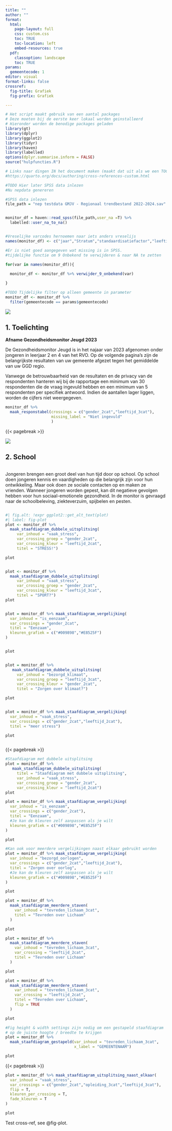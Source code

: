 ```yaml
---
title: ""
author: ""
format:
  html:
    page-layout: full
    css: custom.css
    toc: TRUE
    toc-location: left
    embed-resources: true
  pdf: 
    classoption: landscape
    toc: TRUE
params:
  gemeentecode: 1 
editor: visual
format-links: false
crossref:
  fig-title: Grafiek
  fig-prefix: Grafiek

---
```


```r
# Het script maakt gebruik van een aantal packages
# Deze moeten bij de eerste keer lokaal worden geinstalleerd
# Hieronder worden de benodige packages geladen
library(gt)
library(dplyr)
library(ggplot2)
library(tidyr)
library(haven)
library(labelled)
options(dplyr.summarise.inform = FALSE)
source("hulpfuncties.R")

# Links naar dingen IN het document maken (maakt dat uit als we een TOC hebben? Misschien voor PDF?)
#https://quarto.org/docs/authoring/cross-references-custom.html

#TODO Hier later SPSS data inlezen
#Nu nepdata genereren 

#SPSS data inlezen
file_path = "nep testdata GMJV - Regionaal trendbestand 2022-2024.sav"


monitor_df = haven::read_spss(file_path,user_na =T) %>%
  labelled::user_na_to_na()


#Vreselijke varcodes hernoemen naar iets anders vreselijs
names(monitor_df) <- c("jaar","Stratum","standaardisatiefactor","leeftijd_3cat","leeftijd_2cat","gender_3cat","gender_2cat","ggd_regio","ggd_regio_utrecht_samen","gemeentecode","stedelijkheid","migratie_3cat","opleiding","opleiding_4cat","opleiding_3cat","opleiding_2cat","ervaren_gezondheid_goed","psychische_klachten", "tevreden_zelf_3cat","tevreden_lichaam_3cat","tevreden_leven_3cat","vaak_stress","vertrouwen_toekomst_3cat","bezorgd_werkgelegenheid","bezorgd_woningmarkt","bezorgd_klimaat","bezorgd_discriminatie","bezorgd_polarisatie","bezorgd_oorlogen","eenzaamheid_3cat","is_eenzaam","sterk_eenzaam","prestatiedruk")

#Er is niet goed aangegeven wat missing is in SPSS.
#tijdelijke functie om 9 Onbekend te verwijderen & naar NA te zetten

for(var in names(monitor_df)){
  
  monitor_df <- monitor_df %>% verwijder_9_onbekend(var)

}

#TODO Tijdelijke filter op alleen gemeente in parameter
monitor_df <- monitor_df %>% 
  filter(gemeentecode == params$gemeentecode)


```

::: pagina_header_img
![](header_pagina.png)

::: pagina_header_titel
# 1. Toelichting
:::
:::

**Afname Gezondheidsmonitor Jeugd 2023**

De Gezondheidsmonitor Jeugd is in het najaar van 2023 afgenomen onder jongeren in leerjaar 2 en 4 van het RVO. Op de volgende pagina’s zijn de belangrijkste resultaten van uw gemeente afgezet tegen het gemiddelde van uw GGD regio.

Vanwege de betrouwbaarheid van de resultaten en de privacy van de respondenten hanteren wij bij de rapportage een minimum van 30 respondenten die de vraag ingevuld hebben en een minimum van 5 respondenten per specifiek antwoord. Indien de aantallen lager liggen, worden de cijfers niet weergegeven.

```r


monitor_df %>% 
  maak_responstabel(crossings = c("gender_2cat","leeftijd_3cat"),
                    missing_label = "Niet ingevuld"
                    )

```

{{< pagebreak >}}

::: pagina_header_img
![](header_pagina.png)

::: pagina_header_titel
# 2. School
:::
:::

::: {layout="[[30,30,30],[30,30,30]]"}
::: column
Jongeren brengen een groot deel van hun tijd door op school. Op school doen jongeren kennis en vaardigheden op die belangrijk zijn voor hun ontwikkeling. Maar ook doen ze sociale contacten op en maken ze vrienden. Wanneer jongeren worden gepest, kan dit negatieve gevolgen hebben voor hun sociaal-emotionele gezondheid. In de monitor is gevraagd naar de schoolbeleving, ziekteverzuim, spijbelen en pesten.
:::

::: column
```r
#| fig.alt: !expr ggplot2::get_alt_text(plot)
#| label: fig-plot
plot <- monitor_df %>% 
  maak_staafdiagram_dubbele_uitsplitsing(
     var_inhoud = "vaak_stress", 
     var_crossing_groep = "gender_2cat",
     var_crossing_kleur = "leeftijd_2cat",
     titel = "STRESS!")

plot
```
:::

::: column
```r
plot <- monitor_df %>%
  maak_staafdiagram_dubbele_uitsplitsing(
     var_inhoud = "vaak_stress", 
     var_crossing_groep = "gender_2cat",
     var_crossing_kleur = "leeftijd_3cat",
     titel = "SPORT?")
plot

```
:::

::: column
```r
plot = monitor_df %>% maak_staafdiagram_vergelijking(
  var_inhoud = "is_eenzaam",
  var_crossings = "gender_2cat",
  titel = "Eenzaam",
  kleuren_grafiek = c("#009898","#E8525F")
)


plot
```
:::

::: column
```r
plot = monitor_df %>% 
   maak_staafdiagram_dubbele_uitsplitsing(
     var_inhoud = "bezorgd_klimaat", 
     var_crossing_groep = "leeftijd_3cat",
     var_crossing_kleur = "gender_2cat",
     titel = "Zorgen over klimaat?")

plot
```
:::

::: column
```r
plot = monitor_df %>% maak_staafdiagram_vergelijking(
  var_inhoud = "vaak_stress",
  var_crossings = c("gender_2cat","leeftijd_2cat"),
  titel = "meer stress")

plot

```
:::
:::

{{< pagebreak >}}

```r
#Staafdiagram met dubbele uitsplitsing
plot = monitor_df %>% 
   maak_staafdiagram_dubbele_uitsplitsing(
     titel = "Staafdiagram met dubbele uitsplitsing",
     var_inhoud = "vaak_stress", 
     var_crossing_groep = "gender_2cat",
     var_crossing_kleur = "leeftijd_2cat")
plot

```

```r

plot = monitor_df %>% maak_staafdiagram_vergelijking(
  var_inhoud = "is_eenzaam",
  var_crossings = c("gender_2cat"),
  titel = "Eenzaam",
  #Je kan de kleuren zelf aanpassen als je wilt
  kleuren_grafiek = c("#009898","#E8525F")
)

plot
```

```r
#Kan ook voor meerdere vergelijkingen naast elkaar gebruikt worden
plot = monitor_df %>% maak_staafdiagram_vergelijking(
  var_inhoud = "bezorgd_oorlogen",
  var_crossings = c("gender_2cat","leeftijd_2cat"),
  titel = "Zorgen over oorlog",
  #Je kan de kleuren zelf aanpassen als je wilt
  kleuren_grafiek = c("#009898","#E8525F")
)

plot
```

```r
plot = monitor_df %>%
  maak_staafdiagram_meerdere_staven(
    var_inhoud = "tevreden_lichaam_3cat",
    titel = "Tevreden over Lichaam"
  )

plot
```

```r

plot = monitor_df %>% 
  maak_staafdiagram_meerdere_staven(
    var_inhoud = "tevreden_lichaam_3cat",
    var_crossing = "leeftijd_2cat",
    titel = "Tevreden over Lichaam"
  )

plot
```

```r
plot = monitor_df %>% 
  maak_staafdiagram_meerdere_staven(
    var_inhoud = "tevreden_lichaam_3cat",
    var_crossing = "leeftijd_2cat",
    titel = "Tevreden over Lichaam",
    flip = TRUE
  )

plot
```

```r
#Fig height & width settings zijn nodig om een gestapeld staafdiagram 
# op de juiste hoogte / breedte te krijgen
plot = monitor_df %>% 
  maak_staafdiagram_gestapeld(var_inhoud = "tevreden_lichaam_3cat",
                              x_label = "GEMEENTENAAM")

plot

```

{{< pagebreak >}}

```r
plot = monitor_df %>% maak_staafdiagram_uitsplitsing_naast_elkaar(
  var_inhoud = "vaak_stress",
  var_crossings = c("gender_2cat","opleiding_3cat","leeftijd_3cat"),
  flip = T,
  kleuren_per_crossing = T,
  fade_kleuren = T
)

plot
```


Test cross-ref, see @fig-plot.